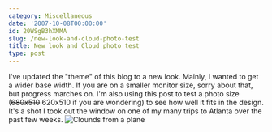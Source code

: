 ```yaml
---
category: Miscellaneous
date: '2007-10-08T00:00:00'
id: 20WSgB3hXMMA
slug: /new-look-and-cloud-photo-test
title: New look and Cloud photo test
type: post
---
```


I've updated the "theme" of this blog to a new look. Mainly, I
wanted to get a wider base width. If you are on a smaller monitor
size, sorry about that, but progress marches on. I'm also using
this post to test a photo size (~~680x510~~ 620x510 if you are
wondering) to see how well it fits in the design. It's a shot I
took out the window on one of my many trips to Atlanta over the
past few weeks.
![Clounds from a plane](http://www.alanwsmith.com/blog/wp-content/uploads/20070703-0008.jpg)